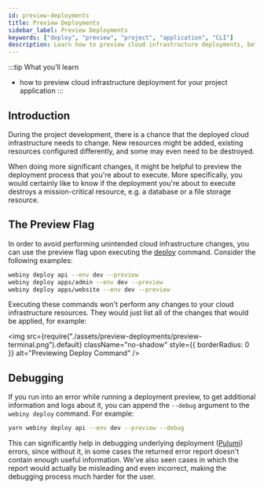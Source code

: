 ```yaml
---
id: preview-deployments
title: Preview Deployments
sidebar_label: Preview Deployments
keywords: ["deploy", "preview", "project", "application", "CLI"]
description: Learn how to preview cloud infrastructure deployments, before actually executing them.
---
```


:::tip What you’ll learn

- how to preview cloud infrastructure deployment for your project application
:::

## Introduction

During the project development, there is a chance that the deployed cloud infrastructure needs to change. New resources might be added, existing resources configured differently, and some may even need to be destroyed.

When doing more significant changes, it might be helpful to preview the deployment process that you're about to execute. More specifically, you would certainly like to know if the deployment you're about to execute destroys a mission-critical resource, e.g. a database or a file storage resource.

## The Preview Flag

In order to avoid performing unintended cloud infrastructure changes, you can use the preview flag upon executing the [deploy](/docs/how-to-guides/deployment/deploy-your-project#the-app-deploy-command) command. Consider the following examples:

```bash
webiny deploy api --env dev --preview
webiny deploy apps/admin --env dev --preview
webiny deploy apps/website --env dev --preview
```

Executing these commands won't perform any changes to your cloud infrastructure resources. They would just list all of the changes that would be applied, for example:

<!-- vale off -->

<img
  src={require("./assets/preview-deployments/preview-terminal.png").default}
  className="no-shadow"
  style={{ borderRadius: 0 }}
  alt="Previewing Deploy Command"
/>

<!-- vale on -->

## Debugging

If you run into an error while running a deployment preview, to get additional information and logs about it, you can append the `--debug` argument to the `webiny deploy` command. For example:

```bash
yarn webiny deploy api --env dev --preview --debug
```

This can significantly help in debugging underlying deployment ([Pulumi](/docs/key-topics/deployment/iac-with-pulumi)) errors, since without it, in some cases the returned error report doesn't contain enough useful information. We've also seen cases in which the report would actually be misleading and even incorrect, making the debugging process much harder for the user.
